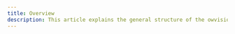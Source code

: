 ---
title: Overview
description: This article explains the general structure of the owvision API
---

